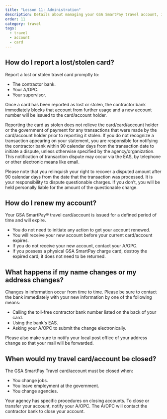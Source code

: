 ```yaml
---
title: "Lesson 11: Administration"
description: Details about managing your GSA SmartPay travel account, including renewal, address changes, stolen cards, spending limits, and more.
order: 11
category: travel
tags:
  - travel
  - account
  - card
---
```

## How do I report a lost/stolen card?
Report a lost or stolen travel card promptly to:
- The contractor bank.
- Your A/OPC.
- Your supervisor.

Once a card has been reported as lost or stolen, the contractor bank immediately blocks that account from further usage and a new account number will be issued to the card/account holder.

Reporting the card as stolen does not relieve the card/card/account holder or the government of payment for any transactions that were made by the card/account holder prior to reporting it stolen. If you do not recognize a transaction appearing on your statement, you are responsible for notifying the contractor bank within 90 calendar days from the transaction date to initiate a dispute, unless otherwise specified by the agency/organization. This notification of transaction dispute may occur via the EAS, by telephone or other electronic means like email.

Please note that you relinquish your right to recover a disputed amount after 90 calendar days from the date that the transaction was processed. It is your responsibility to dispute questionable charges. If you don’t, you will be held personally liable for the amount of the questionable charge.

## How do I renew my account?
Your GSA SmartPay® travel card/account is issued for a defined period of time and will expire.
- You do not need to initiate any action to get your account renewed.
- You will receive your new account before your current card/account expires.
- If you do not receive your new account, contact your A/OPC.
- If you possess a physical GSA SmartPay charge card, destroy the expired card; it does not need to be returned.

## What happens if my name changes or my address changes?
Changes in information occur from time to time. Please be sure to contact the bank immediately with your new information by one of the following means:
- Calling the toll-free contractor bank number listed on the back of your card.
- Using the bank's EAS.
- Asking your A/OPC to submit the change electronically.

Please also make sure to notify your local post office of your address change so that your mail will be forwarded.

## When would my travel card/account be closed?
The GSA SmartPay Travel card/account must be closed when:
- You change jobs.
- You leave employment at the government.
- You change agencies.

Your agency has specific procedures on closing accounts. To close or transfer your account, notify your A/OPC. The A/OPC will contact the contractor bank to close your account.
